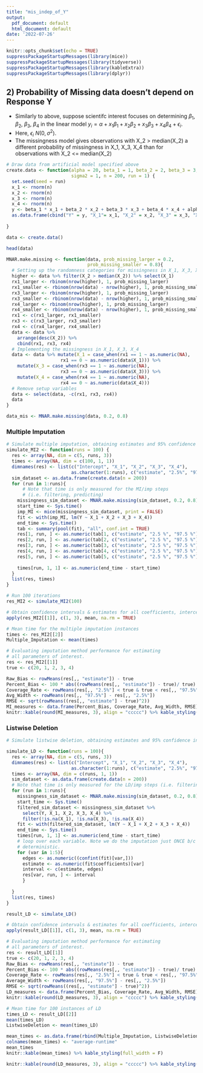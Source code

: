 ```yaml
---
title: "mis_indep_of_Y"
output:
  pdf_document: default
  html_document: default
date: '2022-07-26'
---
```


```r
knitr::opts_chunk$set(echo = TRUE)
suppressPackageStartupMessages(library(mice))
suppressPackageStartupMessages(library(tidyverse))
suppressPackageStartupMessages(library(kableExtra))
suppressPackageStartupMessages(library(dplyr))
```

## 2) Probability of Missing data doesn't depend on Response Y 
  * Similarly to above, suppose scientifc interest focuses on determining $\beta_1$, $\beta_2$, $\beta_3$, $\beta_4$ in the linear model $y_i = \alpha + x_1\beta_1 + x_2\beta_2 + x_3\beta_3 + x_4\beta_4 + \epsilon_i$. 
  * Here, $\epsilon_i ~ N(0, \sigma^2)$.
  * The missingness model gives observations with X_2 > median(X_2) a different probability of missingness in X_1, X_3, X_4 than for observations with X_2 <= median(X_2) 

```r
# Draw data from artificial model specified above
create.data <- function(alpha = 20, beta_1 = 1, beta_2 = 2, beta_3 = 3, beta_4 = 4, 
                        sigma2 = 1, n = 200, run = 1) {
  set.seed(seed = run)
  x_1 <- rnorm(n)
  x_2 <- rnorm(n)
  x_3 <- rnorm(n)
  x_4 <- rnorm(n)
  y <- beta_1 * x_1 + beta_2 * x_2 + beta_3 * x_3 + beta_4 * x_4 + alpha + rnorm(n, sd = sqrt(sigma2))
  as.data.frame(cbind("Y" = y, "X_1"= x_1, "X_2" = x_2, "X_3" = x_3, "X_4" = x_4))
  
}
```

```r
data <- create.data()

head(data)
```

```r

MNAR.make.missing <- function(data, prob_missing_larger = 0.2, 
                              prob_missing_smaller = 0.8){
  # Setting up the randomness categories for missingness in X_1, X_3, X_4 
  higher <- data %>% filter(X_2 > median(X_2)) %>% select(X_1) 
  rx1_larger <- rbinom(nrow(higher), 1, prob_missing_larger)
  rx1_smaller <- rbinom(nrow(data) - nrow(higher), 1, prob_missing_smaller)
  rx3_larger <- rbinom(nrow(higher), 1, prob_missing_larger)
  rx3_smaller <- rbinom(nrow(data) - nrow(higher), 1, prob_missing_smaller)
  rx4_larger <- rbinom(nrow(higher), 1, prob_missing_larger)
  rx4_smaller <- rbinom(nrow(data) - nrow(higher), 1, prob_missing_smaller)
  rx1 <- c(rx1_larger, rx1_smaller)
  rx3 <- c(rx3_larger, rx3_smaller)
  rx4 <- c(rx4_larger, rx4_smaller)
  data <- data %>% 
    arrange(desc(X_2)) %>%
    cbind(rx1, rx3, rx4)
  # Implementing the missingness in X_1, X_3, X_4
  data <- data %>% mutate(X_1 = case_when(rx1 == 1 ~ as.numeric(NA), 
                    rx1 == 0 ~ as.numeric(data$X_1))) %>%
    mutate(X_3 = case_when(rx3 == 1 ~ as.numeric(NA), 
                    rx3 == 0 ~ as.numeric(data$X_3))) %>% 
    mutate(X_4 = case_when(rx4 == 1 ~ as.numeric(NA), 
                    rx4 == 0 ~ as.numeric(data$X_4)))
  # Remove setup variables
  data <- select(data, -c(rx1, rx3, rx4)) 
  data
}


```

```r

data_mis <- MNAR.make.missing(data, 0.2, 0.8)


```
### Multiple Imputation

```r
# Simulate multiple imputation, obtaining estimates and 95% confidence interval.
simulate_MI2 <- function(runs = 100) {
  res <- array(NA, dim = c(5, runs, 3))
  times <- array(NA, dim = c(100, 1, 1))
  dimnames(res) <- list(c("Intercept", "X_1", "X_2", "X_3", "X_4"),
                        as.character(1:runs), c("estimate", "2.5%", "97.5%"))
  sim_dataset <- as.data.frame(create.data(n = 200))
  for (run in 1:runs){
      # Note that time is only measured for the MI/imp steps 
      # (i.e. filtering, predicting)
    missingness_sim_dataset <- MNAR.make.missing(sim_dataset, 0.2, 0.8)
    start_time <- Sys.time()
    imp_MI <- mice(missingness_sim_dataset, print = FALSE)
    fit <- with(imp_MI, lm(Y ~ X_1 + X_2 + X_3 + X_4))
    end_time <- Sys.time()
    tab <- summary(pool(fit), "all", conf.int = TRUE)  
    res[1, run, ] <- as.numeric(tab[1, c("estimate", "2.5 %", "97.5 %")])  
    res[2, run, ] <- as.numeric(tab[2, c("estimate", "2.5 %", "97.5 %")])
    res[3, run, ] <- as.numeric(tab[3, c("estimate", "2.5 %", "97.5 %")])
    res[4, run, ] <- as.numeric(tab[4, c("estimate", "2.5 %", "97.5 %")])
    res[5, run, ] <- as.numeric(tab[5, c("estimate", "2.5 %", "97.5 %")])
    
    times[run, 1, 1] <- as.numeric(end_time - start_time)
  }
  list(res, times)
}

```

```r
# Run 100 iterations 
res_MI2 <- simulate_MI2(100)

```

```r
# Obtain confidence intervals & estimates for all coefficients, intercept.
apply(res_MI2[[1]], c(1, 3), mean, na.rm = TRUE)

```

```r
# Mean time for the multiple imputation instances
times <- res_MI2[[2]]
Multiple_Imputation <- mean(times)
```



```r
# Evaluating imputation method performance for estimating
# all parameters of interest.
res <- res_MI2[[1]]
true <- c(20, 1, 2, 3, 4)

Raw_Bias <- rowMeans(res[,, "estimate"]) - true
Percent_Bias <- 100 * abs((rowMeans(res[,, "estimate"]) - true)/ true)
Coverage_Rate <- rowMeans(res[,, "2.5%"] < true & true < res[,, "97.5%"])
Avg_Width <- rowMeans(res[,, "97.5%"] - res[,, "2.5%"])
RMSE <- sqrt(rowMeans((res[,, "estimate"] - true)^2))
MI_measures <- data.frame(Percent_Bias, Coverage_Rate, Avg_Width, RMSE)
knitr::kable(round(MI_measures, 3), align = "ccccc") %>% kable_styling(full_width = F) 
```

###  Listwise Deletion

```r
# Simulate listwise deletion, obtaining estimates and 95% confidence interval.

simulate_LD <- function(runs = 100){
  res <- array(NA, dim = c(5, runs, 3))
  dimnames(res) <- list(c("Intercept", "X_1", "X_2", "X_3", "X_4"),
                        as.character(1:runs), c("estimate", "2.5%", "97.5%"))
  times <- array(NA, dim = c(runs, 1, 1))
  sim_dataset <- as.data.frame(create.data(n = 200))
  # Note that time is only measured for the LD/imp steps (i.e. filtering, predicting)
  for (run in 1:runs){
    missingness_sim_dataset <- MNAR.make.missing(sim_dataset, 0.2, 0.8)
    start_time <- Sys.time()
    filtered_sim_dataset <- missingness_sim_dataset %>% 
      select(Y, X_1, X_2, X_3, X_4) %>%
      filter(!is.na(X_1), !is.na(X_3), !is.na(X_4))
    fit <- with(filtered_sim_dataset, lm(Y ~ X_1 + X_2 + X_3 + X_4))
    end_time <- Sys.time()
    times[run, 1, 1] <- as.numeric(end_time - start_time)
    # loop over each variable. Note we do the imputation just ONCE b/c LD is 
    # deterministic.
    for (var in 1:5){
      edges <- as.numeric((confint(fit)[var,]))
      estimate <- as.numeric(fit$coefficients)[var]
      interval <- c(estimate, edges)
      res[var, run, ] <- interval
      }
  
  }
  list(res, times)
}

```

```r
result_LD <- simulate_LD()

```

```r
# Obtain confidence intervals & estimates for all coefficients, intercept.
apply(result_LD[[1]], c(1, 3), mean, na.rm = TRUE)

```

```r
# Evaluating imputation method performance for estimating
# all parameters of interest.
res <- result_LD[[1]]
true <- c(20, 1, 2, 3, 4)
Raw_Bias <- rowMeans(res[,, "estimate"]) - true
Percent_Bias <- 100 * abs((rowMeans(res[,, "estimate"]) - true)/ true)
Coverage_Rate <- rowMeans(res[,, "2.5%"] < true & true < res[,, "97.5%"])
Average_Width <- rowMeans(res[,, "97.5%"] - res[,, "2.5%"])
RMSE <- sqrt(rowMeans((res[,, "estimate"] - true)^2))
LD_measures <- data.frame(Percent_Bias, Coverage_Rate, Avg_Width, RMSE)
knitr::kable(round(LD_measures, 3), align = "ccccc") %>% kable_styling(full_width = F) 

```

```r
# Mean time for 100 instances of LD
times_LD <- result_LD[[2]]
mean(times_LD)
ListwiseDeletion <- mean(times_LD)
```

```r
mean_times <- as.data.frame(rbind(Multiple_Imputation, ListwiseDeletion), col.names = "average_runtime")
colnames(mean_times) <- "average-runtime"
mean_times
knitr::kable(mean_times) %>% kable_styling(full_width = F)
```


```r
knitr::kable(round(LD_measures, 3), align = "ccccc") %>% kable_styling()
```

